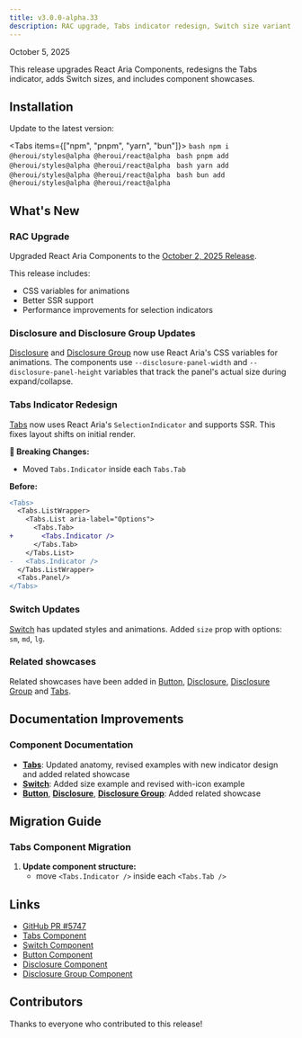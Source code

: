```yaml
---
title: v3.0.0-alpha.33
description: RAC upgrade, Tabs indicator redesign, Switch size variant, Related showcase
---
```


<div className="flex items-center gap-3 mb-6">
  <span className="text-sm text-neutral-500 dark:text-neutral-400">October 5, 2025</span>
</div>

This release upgrades React Aria Components, redesigns the Tabs indicator, adds Switch sizes, and includes component showcases.

## Installation

Update to the latest version:

<Tabs items={["npm", "pnpm", "yarn", "bun"]}>
  <Tab value="npm">
    ```bash
    npm i @heroui/styles@alpha @heroui/react@alpha
    ```
  </Tab>
  <Tab value="pnpm">
    ```bash
    pnpm add @heroui/styles@alpha @heroui/react@alpha
    ```
  </Tab>
  <Tab value="yarn">
    ```bash
    yarn add @heroui/styles@alpha @heroui/react@alpha
    ```
  </Tab>
  <Tab value="bun">
    ```bash
    bun add @heroui/styles@alpha @heroui/react@alpha
    ```
  </Tab>
</Tabs>

## What's New

### RAC Upgrade

Upgraded React Aria Components to the [October 2, 2025 Release](https://react-spectrum.adobe.com/releases/2025-10-02.html).

This release includes:
- CSS variables for animations
- Better SSR support
- Performance improvements for selection indicators

### Disclosure and Disclosure Group Updates

[Disclosure](/docs/components/disclosure) and [Disclosure Group](/docs/components/disclosure-group) now use React Aria's CSS variables for animations. The components use `--disclosure-panel-width` and `--disclosure-panel-height` variables that track the panel's actual size during expand/collapse.

### Tabs Indicator Redesign

[Tabs](/docs/components/tabs) now uses React Aria's `SelectionIndicator` and supports SSR. This fixes layout shifts on initial render.

**🚧 Breaking Changes:**

- Moved `Tabs.Indicator` inside each `Tabs.Tab`

**Before:**
```diff tsx
<Tabs>
  <Tabs.ListWrapper>
    <Tabs.List aria-label="Options">
      <Tabs.Tab>
+       <Tabs.Indicator />
      </Tabs.Tab>
    </Tabs.List>
-   <Tabs.Indicator />
  </Tabs.ListWrapper>
  <Tabs.Panel/>
</Tabs>
```

### Switch Updates

[Switch](/docs/components/switch) has updated styles and animations. Added `size` prop with options: `sm`, `md`, `lg`.

<ComponentPreview name="switch-sizes" />

### Related showcases

Related showcases have been added in [Button](/docs/components/button), [Disclosure](/docs/components/disclosure), [Disclosure Group](/docs/components/disclosure-group) and [Tabs](/docs/components/tabs). 

## Documentation Improvements

### Component Documentation
- **[Tabs](/docs/components/tabs)**: Updated anatomy, revised examples with new indicator design and added related showcase
- **[Switch](/docs/components/switch)**: Added size example and revised with-icon example
- **[Button](/docs/components/button)**, **[Disclosure](/docs/components/disclosure)**, **[Disclosure Group](/docs/components/disclosure-group)**: Added related showcase

## Migration Guide

### Tabs Component Migration

1. **Update component structure:**
   - move `<Tabs.Indicator />` inside each `<Tabs.Tab />`

## Links

- [GitHub PR #5747](https://github.com/heroui-inc/heroui/pull/5747)
- [Tabs Component](/docs/components/tabs)
- [Switch Component](/docs/components/switch)
- [Button Component](/docs/components/button)
- [Disclosure Component](/docs/components/disclosure)
- [Disclosure Group Component](/docs/components/disclosure-group)

## Contributors

Thanks to everyone who contributed to this release!
